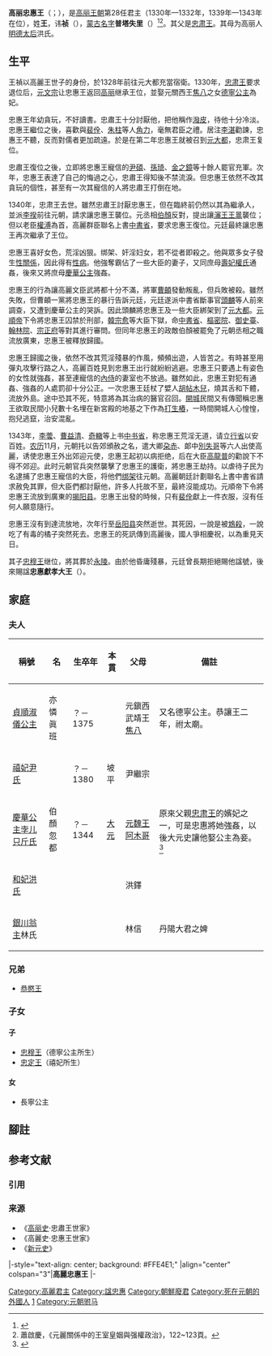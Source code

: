 {{朝鮮半島君王
|名稱=高麗忠惠王
|高麗代數=28
|前任=[[高麗忠肅王|高麗忠肅王]]（第一次）<br />高麗忠肅王（第二次）
|繼任=高麗忠肅王（第一次）<br />[[高麗忠穆王|高麗忠穆王]]（第二次）
|畫像=
|說明=
|在位=<br />1330年—1332年（第一次）<br />1339年—1343年（第二次）
|年號=
|姓名=王禎
|封號=
|字=
|號=
|蒙古名=普塔失里
|別名=
|出生年=1315年
|立世子=
|逝世年=1344年
|諡號=忠惠獻孝大王([[元朝|元朝]]賜諡)
|陵墓=[[高麗永陵|永陵]]
|父親=[[高麗忠肅王|高麗忠肅王]]
|母親=[[恭元王后|明德太后]]洪氏
|嫡母=
|皇后=
|王后=
|王妃=[[德寧公主|德寧公主]]
|妃=[[禧妃|禧妃]]尹氏<br />[[和妃|和妃]]洪氏<br />[[銀川翁主|銀川翁主]]林氏
|嬪=
|宮主=
|翁主=
|貴人=
|昭儀=
|昭容=
|昭媛=
|淑儀=
|淑容=
|淑媛=
|尚宮=
|尚寢=
|內人=
|宮人=
|位號不明=
|兄弟=
|姊妹=
|嫡兄弟=
|嫡姊妹=
|庶兄弟=
|庶姊妹=
|同胞兄弟=[[高麗恭愍王|高麗恭愍王]]
|同胞姊妹=
|異母兄弟-
|異母姊妹=
|嫡子=[[高麗忠穆王|高麗忠穆王]]
|庶子=[[高麗忠定王|高麗忠定王]] 
|嫡女=[[長寧公主|長寧公主]]
|庶女=
|注釋=
}}
'''高丽忠惠王'''（{{kor|k=고려 충혜왕|rm=Goryeo Chunghye-wang|hanja=高麗 忠惠王}}；{{bd|1315年||1344年|catIdx=王}}），是[[高丽王朝|高丽王朝]]第28任君主（1330年—1332年，1339年—1343年在位），姓'''王'''，讳'''祯'''（{{kor|k=왕정|rm=Wang Jeong|hanja=王禎}}），[[蒙古人名|蒙古名字]]'''普塔失里'''（{{mong|m=ᠪᠦᠳᠬᠠᠱᠢᠷᠢ|Ppp=Buddhašri}}）<ref>{{cite book | url = https://books.google.co.jp/books?id=EB4qAwAAQBAJ&printsec=frontcover#v=onepage&q&f=false | title = 事大與保國 ── 元明之際的中韓關係 | author = 范永聰 | publisher = 香港教育圖書公司 | year = 2009 | isbn = 9789882003019 | page = 58 | access-date = 2021-05-19 | archive-date = 2021-05-19 | archive-url = https://web.archive.org/web/20210519150300/https://books.google.co.jp/books?id=EB4qAwAAQBAJ&printsec=frontcover#v=onepage&q&f=false | dead-url = no }}</ref><ref>蕭啟慶，《元麗關係中的王室皇姻與强權政治》，122~123頁。</ref>{{NoteTag|蒙古名字來源於{{lang-sa|बुद्ध श्री}}（{{IAST|Buddha Śrī}}）。其中「Budda」意思是「佛」，「Śrī」意思是「吉祥」。}}。其父是[[忠肃王|忠肃王]]。其母为高丽人[[明德太后|明德太后]]洪氏。

== 生平 ==

王禎以高麗王世子的身份，於1328年前往元大都充當宿衛。1330年，[[忠肃王|忠肃王]]要求退位后，[[元文宗|元文宗]]让忠惠王返回[[高丽|高丽]]继承王位，並娶元關西王[[焦八|焦八]]之女[[德寧公主|德寧公主]]為妃。

忠惠王年幼貪玩，不好讀書。忠肅王十分討厭他，把他稱作[[潑皮|潑皮]]，待他十分冷淡。忠惠王繼位之後，喜歡與[[裴佺|裴佺]]、[[朱柱|朱柱]]等人[[角力|角力]]，毫無君臣之禮。居注[[李湛|李湛]]勸諫，忠惠王不聽，反而對儒者更加疏遠。於是在第二年忠惠王就被召到[[元大都|元大都]]，忠肃王复位。

忠肅王復位之後，立即將忠惠王寵信的[[尹碩|尹碩]]、[[孫琦|孫琦]]、[[金之鏡|金之鏡]]等十餘人罷官充軍。次年，忠惠王表達了自己的悔過之心，忠肅王得知後不禁流淚。但忠惠王依然不改其貪玩的個性，甚至有一次其寵信的人將忠肅王打倒在地。

1340年，忠肃王去世。雖然忠肅王討厭忠惠王，但在臨終前仍然以其為繼承人，並派[[李揆|李揆]]前往元朝，請求讓忠惠王襲位。元丞相[[伯顏_(元末)|伯顏]]反對，提出讓[[瀋王|瀋王]][[王暠_(瀋王)|王暠]]襲位；但以老臣[[權溥|權溥]]為首，高麗群臣聯名上書[[中書省|中書省]]，要求忠惠王復位。元廷最終讓忠惠王再次繼承了王位。

忠惠王喜好女色，荒淫凶狠。绑架、奸淫妇女，若不從者即殺之。他與眾多女子發生[[性關係|性關係]]，因此得有[[性病|性病]]。他強奪霸佔了一些大臣的妻子，又同庶母[[壽妃權氏|壽妃權氏]]通姦，後來又將庶母[[慶華公主|慶華公主]]強姦。

忠惠王的行為讓高麗文臣武將都十分不滿，將軍[[曹頔|曹頔]]發動叛亂，但兵敗被殺。雖然失敗，但曹頔一黨將忠惠王的暴行告訴元廷，元廷遂派中書省斷事官[[頭麟|頭麟]]等人前來調查，又遭到慶華公主的哭訴。因此頭麟將忠惠王及一些大臣綁架到了[[元大都|元大都]]。[[元順帝|元順帝]]下令將忠惠王囚禁於刑部，[[韓宗愈|韓宗愈]]等大臣下獄，命[[中書省|中書省]]、[[樞密院|樞密院]]、[[御史臺|御史臺]]、[[翰林院|翰林院]]、[[宗正府|宗正府]]等對其進行審問。但同年忠惠王的政敵伯顏被罷免了元朝丞相之職流放廣東，忠惠王被釋放歸國。

忠惠王歸國之後，依然不改其荒淫殘暴的作風，頻頻出遊，人皆苦之。有時甚至用彈丸攻擊行路之人，高麗百姓見到忠惠王出行就紛紛逃避。忠惠王只要遇上有姿色的女性就強姦，甚至連寵信的[[內侍|內侍]]的妻室也不放過。雖然如此，忠惠王對犯有通姦、強姦的人處罰卻十分公正。一次忠惠王廷杖了嬖人[[胡帖木兒|胡帖木兒]]，燒其舌和下體，流放外島。途中恐其不死，特意將為其治病的醫官召回。[[開城|開城]]民間又有傳聞稱忠惠王欲取民間小兒數十名埋在新宮殿的地基之下作為[[打生樁|打生樁]]，一時間開城人心惶惶，抱兒逃竄，治安混亂。

1343年，[[李蕓|李蕓]]、[[曹益清|曹益清]]、[[奇轍|奇轍]]等上书[[中书省|中书省]]，称忠惠王荒淫无道，请立[[行省|行省]]以安百姓。[[农历|农历]]11月，元朝托以告郊頒赦之名，遣大卿[[朶赤|朶赤]]、郞中[[別失哥|別失哥]]等六人出使高麗，诱使忠惠王外出郊迎元使，忠惠王起初以病拒绝，后在大臣[[高龍普|高龍普]]的勸說下不得不郊迎。此时元朝官兵突然襲擊了忠惠王的護衛，將忠惠王劫持。以虐待子民为名逮捕了忠惠王寵信的大臣，将他們[[绑架|绑架]]往元朝。高麗朝廷計劃聯名上書中書省請求赦免其罪，但大臣們都討厭他，許多人托故不至，最終沒能成功。元順帝下令將忠惠王流放到廣東的[[揭阳县|揭阳县]]。忠惠王出發的時候，只有[[裴佺|裴佺]]獻上一件衣服，沒有任何人願意隨行。

忠惠王沒有到達流放地，次年行至[[岳阳县|岳阳县]]突然逝世。其死因，一說是被[[鴆殺|鴆殺]]，一說吃了有毒的橘子突然死去。忠惠王的死訊傳到高麗後，國人爭相慶祝，以為重見天日。

其子[[忠穆王|忠穆王]]继位，將其葬於[[高麗永陵|永陵]]。由於他昏庸殘暴，元廷曾長期拒絕賜他諡號，後來賜諡'''忠惠獻孝大王'''（{{kor|k=충혜헌효대왕|rm=Chunghye heonhyo daewang|hanja=忠惠獻孝大王}}）。

==家庭==
===夫人===
{| class="wikitable"
|-
! 稱號 !!名 !! 生卒年 !! 本貫 !! 父母 !! 備註
|-
|  [[貞順淑儀公主|貞順淑儀公主]] ||  亦憐眞班 || ？－1375 ||  ||  元鎭西武靖王[[焦八|焦八]] ||  又名德寧公主。恭讓王二年，祔太廟。
|-
|  [[禧妃尹氏|禧妃尹氏]] ||   || ？－1380 || 坡平 || 尹繼宗  ||  
|-
| [[伯顏忽都_(慶華公主)|慶華公主孛儿只斤氏]] || 伯顏忽都 || ？－1344 || [[元朝|大元]] || [[阿木哥|元魏王阿木哥]] || 原來父親[[高丽忠肃王|忠肃王]]的嬪妃之一，可是忠惠將她強姦，以後大元史讓他娶公主為妾。<ref>{{cite book|author=鄭麟趾 |author-link=鄭麟趾|title=高麗史 |language=zh|date=1451|volume=36、131、89}}</ref>
|-
|  [[和妃洪氏|和妃洪氏]] ||   ||  ||  || 洪鐸  ||  
|-
| [[銀川翁主|銀川翁主]]林氏  ||   ||  ||  || 林信 ||  丹陽大君之婢
|}

===兄弟===
*[[恭愍王|恭愍王]]
=== 子女 ===

==== 子 ====
*[[忠穆王|忠穆王]]（德寧公主所生）
*[[忠定王|忠定王]]（禧妃所生）
==== 女 ====
*長寧公主

==腳註==
{{NoteFoot}}

== 参考文献 ==
=== 引用 ===
{{Reflist}}

=== 来源 ===
*《[[高丽史|高丽史]]·忠肅王世家》
*《高麗史·忠惠王世家》
*《[[新元史|新元史]]》
{{start box}}
|-style="text-align: center; background: #FFE4E1;"
|align="center" colspan="3"|'''高麗忠惠王'''
{{s-before|[[高麗忠肅王|高麗忠肅王]]}}
{{s-title|rows=2|[[朝鮮半島君主列表#高麗|高麗王朝國王]]|1330年—1332年<br>1339年－1343年}}
{{s-after|高麗忠肅王}}
|-
{{s-before|高麗忠肅王}}
{{s-after|[[高麗忠穆王|高麗忠穆王]]}}
{{end box}}

{{高丽王朝君主}}
[[Category:高麗君主|Category:高麗君主]]
[[Category:諡忠惠|Category:諡忠惠]]
[[Category:朝鮮廢君|Category:朝鮮廢君]]
[[Category:死在元朝的外國人|Category:死在元朝的外國人]]
[[Category:高麗忠肅王王子|1]]
[[Category:元朝驸马|Category:元朝驸马]]